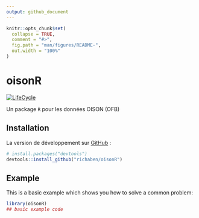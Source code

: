 ```yaml
---
output: github_document
---
```


<!-- README.md is generated from README.Rmd. Please edit that file -->

```r
knitr::opts_chunk$set(
  collapse = TRUE,
  comment = "#>",
  fig.path = "man/figures/README-",
  out.width = "100%"
)
```

# oisonR

<!-- badges: start -->
[![LifeCycle](https://img.shields.io/badge/lifecycle-experimental-orange)](https://lifecycle.r-lib.org/articles/stages.html#experimental)
<!-- badges: end -->

Un package `R` pour les données OISON (OFB)

## Installation

La version de développement sur [GitHub](https://github.com/) :

``` r
# install.packages("devtools")
devtools::install_github("richaben/oisonR")
```

## Example

This is a basic example which shows you how to solve a common problem:

```r
library(oisonR)
## basic example code
```



